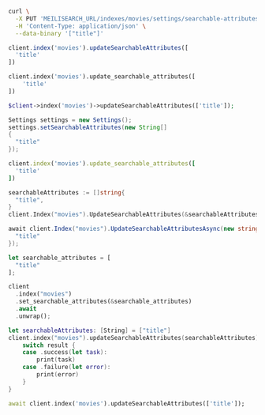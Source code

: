 <CodeGroup>

```bash cURL
curl \
  -X PUT 'MEILISEARCH_URL/indexes/movies/settings/searchable-attributes' \
  -H 'Content-Type: application/json' \
  --data-binary '["title"]'
```

```javascript JS
client.index('movies').updateSearchableAttributes([
  'title'
])
```

```python Python
client.index('movies').update_searchable_attributes([
    'title'
])
```

```php PHP
$client->index('movies')->updateSearchableAttributes(['title']);
```

```java Java
Settings settings = new Settings();
settings.setSearchableAttributes(new String[]
{
  "title"
});
```

```ruby Ruby
client.index('movies').update_searchable_attributes([
  'title'
])
```

```go Go
searchableAttributes := []string{
  "title",
}
client.Index("movies").UpdateSearchableAttributes(&searchableAttributes)
```

```csharp C#
await client.Index("movies").UpdateSearchableAttributesAsync(new string[] {
  "title"
});
```

```rust Rust
let searchable_attributes = [
  "title"
];

client
  .index("movies")
  .set_searchable_attributes(&searchable_attributes)
  .await
  .unwrap();
```

```swift Swift
let searchableAttributes: [String] = ["title"]
client.index("movies").updateSearchableAttributes(searchableAttributes) { (result) in
    switch result {
    case .success(let task):
        print(task)
    case .failure(let error):
        print(error)
    }
}
```

```dart Dart
await client.index('movies').updateSearchableAttributes(['title']);
```
</CodeGroup>
